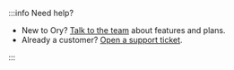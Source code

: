 :::info Need help?

- New to Ory? [Talk to the team](https://www.ory.com/contact) about features and plans.
- Already a customer? [Open a support ticket](https://console.ory.sh/support).

:::
